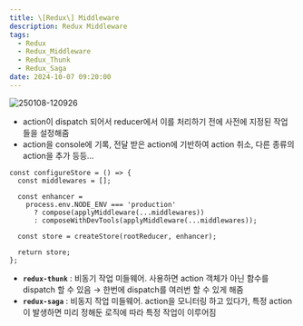 ```yaml
---
title: \[Redux\] Middleware
description: Redux Middleware
tags:
  - Redux
  - Redux_Middleware
  - Redux_Thunk
  - Redux_Saga
date: 2024-10-07 09:20:00
---
```


![250108-120926](/mdx/redux-middleware/250108-120926.png)

- action이 dispatch 되어서 reducer에서 이를 처리하기 전에 사전에 지정된 작업들을 설정해줌
- action을 console에 기록, 전달 받은 action에 기반하여 action 취소, 다른 종류의 action을 추가 등등…

```tsx
const configureStore = () => {
  const middlewares = [];

  const enhancer =
    process.env.NODE_ENV === 'production'
      ? compose(applyMiddleware(...middlewares))
      : composeWithDevTools(applyMiddleware(...middlewares));

  const store = createStore(rootReducer, enhancer);

  return store;
};
```

- **`redux-thunk`** : 비동기 작업 미들웨어. 사용하면 action 객체가 아닌 함수를 dispatch 할 수 있음 → 한번에 dispatch를 여러번 할 수 있게 해줌
- **`redux-saga`** : 비동지 작업 미들웨어. action을 모니터링 하고 있다가, 특정 action이 발생하면 미리 정해둔 로직에 따라 특정 작업이 이루어짐
